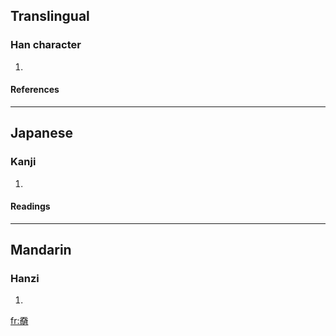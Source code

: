 ==Translingual==
===Han character===
{{Han char|rn=37|rad=大|as=09|sn=12|four=|canj=一大日月 (MKAB)}}
# {{defn|Han|sort=大09}}
====References====
{{Han ref|kx=0253.110|dkj=05966|dj=0515.020|hdz=21516.010|uh=5963|ud=22883}}
----
==Japanese==
===Kanji===
{{ja-kanji|grade=|rs=大09}}
# {{defn|Japanese}} 
====Readings====
{{ja-readings|on=[[わん]] (wan), [[こう]] (kō)|kun=[[あきらか]] (akiraka)}}
----
==Mandarin==
===Hanzi===
{{cmn-hanzi|pin=[[wěng]] (weng3)|wg=weng<sup>3</sup>}}
# {{defn|Mandarin}}

[[fr:奣]]